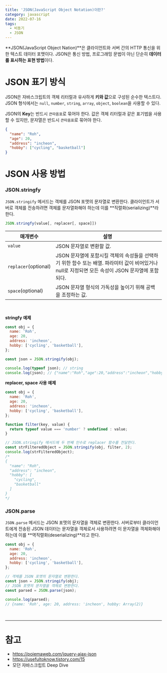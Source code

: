 ```yaml
---
title: 'JSON(JavaScript Object Notation)이란?'
category: javascript
date: 2022-07-16
tags:
  - 비동기
  - JSON
---
```


**JSON(JavaScript Object Nation)**은 클라이언트와 서버 간의 HTTP 통신을 위한 텍스트 데이터 포맷이다. JSON은 통신 방법, 프로그래밍 문법이 아닌 단순히 **데이터를 표시하는 표현 방법**이다.

# JSON 표기 방식

JSON은 자바스크립트의 객체 리터럴과 유사하게 **키와 값**으로 구성된 순수한 텍스트다. JSON 형식에서는 `null`, `number`, `string`, `array`, `object`, `boolean`을 사용할 수 있다.

JSON의 **Key**는 반드시 `큰따옴표`로 묶어야 한다. 값은 객체 리터럴과 같은 표기법을 사용할 수 있지만, 문자열은 반드시 `큰따옴표`로 묶어야 한다.

```json
{
  "name": "Roh",
  "age": 20,
  "address": "incheon",
  "hobby": ["cycling", "basketball"]
}
```

# JSON 사용 방법

### JSON.stringfy

`JSON.stringify` 메서드는 객체를 JSON 포맷의 문자열로 변환한다. 클라이언트가 서버로 객체를 전송하려면 객체를 문자열화해야 하는데 이를 **직렬화(serializing)**라 한다.

```js
JSON.stringfy(value[, replacer[, space]])
```

| 매개변수             | 설명                                                                                                                                              |
| -------------------- | ------------------------------------------------------------------------------------------------------------------------------------------------- |
| `value`              | JSON 문자열로 변환할 값.                                                                                                                          |
| `replacer`(optional) | JSON 문자열에 포함시킬 객체의 속성들을 선택하기 위한 함수 또는 배열. 파라미터 값이 비어있거나 null로 지정되면 모든 속성이 JSON 문자열에 포함되다. |
| `space`(optional)    | JSON 문자열 형식의 가독성을 높이기 위해 공백을 조정하는 값.                                                                                       |

<br />

**stringfy 예제**

```js
const obj = {
  name: 'Roh',
  age: 20,
  address: 'incheon',
  hobby: ['cycling', 'basketball'],
};

const json = JSON.stringify(obj);

console.log(typeof json); // string
console.log(json); // {"name":"Roh","age":20,"address":"incheon","hobby":["cycling","basketball"]}
```

**replacer, space 사용 예제**

```js
const obj = {
  name: 'Roh',
  age: 20,
  address: 'incheon',
  hobby: ['cycling', 'basketball'],
};

function filter(key, value) {
  return typeof value === 'number' ? undefined : value;
}

// JSON.stringify 메서드에 두 번째 인수로 replacer 함수를 전달한다.
const strFilteredObject = JSON.stringify(obj, filter, 2);
console.log(strFilteredObject);
/*
{
  "name": "Roh",
  "address": "incheon",
  "hobby": [
    "cycling",
    "basketball"
  ]
}
*/
```

### JSON.parse

`JSON.parse` 메서드는 JSON 포맷의 문자열을 객체로 변환한다. 서버로부터 클라이언트에게 전송된 JSON 데이터는 문자열을 객체로서 사용하려면 이 문자열을 객체화해야 하는데 이를 **역직렬화(deserializing)**라고 한다.

```js
const obj = {
  name: 'Roh',
  age: 20,
  address: 'incheon',
  hobby: ['cycling', 'basketball'],
};

// 객체를 JSON 포맷의 문자열로 변환한다.
const json = JSON.stringify(obj);
// JSON 포맷의 문자열을 객체로 변환한다.
const parsed = JSON.parse(json);

console.log(parsed);
// {name: 'Roh', age: 20, address: 'incheon', hobby: Array(2)}
```

<br />

---

# 참고

- https://poiemaweb.com/jquery-ajax-json
- https://usefultoknow.tistory.com/15
- 모던 자바스크립트 Deep Dive

